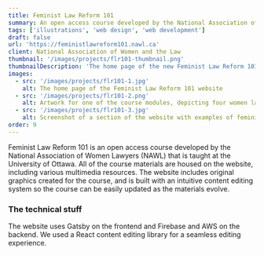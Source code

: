 ```yaml
---
title: Feminist Law Reform 101
summary: An open access course developed by the National Association of Women Lawyers (NAWL)
tags: ['illustrations', 'web design', 'web development']
draft: false
url: 'https://feministlawreform101.nawl.ca'
client: National Association of Women and the Law
thumbnail: '/images/projects/flr101-thumbnail.png'
thumbnailDescription: 'The home page of the new Feminist Law Reform 101 course website'
images: 
  - src: '/images/projects/flr101-1.jpg'
    alt: The home page of the Feminist Law Reform 101 website
  - src: '/images/projects/flr101-2.png'
    alt: Artwork for one of the course modules, depicting four women lawyers working at a table
  - src: '/images/projects/flr101-3.jpg'
    alt: Screenshot of a section of the website with examples of feminist digital advocacy
order: 9
---
```


Feminist Law Reform 101 is an open access course developed by the National Association of Women Lawyers (NAWL) that is taught at the University of Ottawa. All of the course materials are housed on the website, including various multimedia resources. The website includes original graphics created for the course, and is built with an intuitive content editing system so the course can be easily updated as the materials evolve. 

### The technical stuff

The website uses Gatsby on the frontend and Firebase and AWS on the backend. We used a React content editing library for a seamless editing experience.
